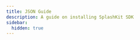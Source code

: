 ```yaml
---
title: JSON Guide
description: A guide on installing SplashKit SDK
sidebar:
  hidden: true
---
```





<CardGrid stagger>

<LinkCard
    title="Using JSON"
    description="Written by Richard Denton on Oct 3 2017"
    href="/guides/json/using-json/"
/>

</CardGrid>

